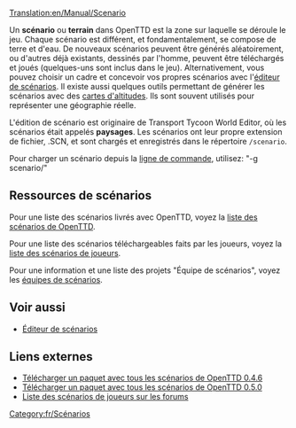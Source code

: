 [[Translation:en/Manual/Scenario]]

Un '''scénario''' ou '''terrain''' dans OpenTTD est la zone sur laquelle se déroule le jeu. Chaque scénario est différent, et fondamentalement, se compose de terre et d'eau. De nouveaux scénarios peuvent être générés aléatoirement, ou d'autres déjà existants, dessinés par l'homme, peuvent être téléchargés et joués (quelques-uns sont inclus dans le jeu). Alternativement, vous pouvez choisir un cadre et concevoir vos propres scénarios avec l'[[fr/Manual/Éditeur Scenario|éditeur de scénarios]]. Il existe aussi quelques outils permettant de générer les scénarios avec des [[fr/Manual/Carte des altitudes|cartes d'altitudes]]. Ils sont souvent utilisés pour représenter une géographie réelle.

L'édition de scénario est originaire de Transport Tycoon World Editor, où les scénarios était appelés '''paysages'''. Les scénarios ont leur propre extension de fichier, .SCN, et sont chargés et enregistrés dans le répertoire <code>/scenario</code>.

Pour charger un scénario depuis la [[fr/Manual/Ligne de commande|ligne de commande]], utilisez: "-g scenario/<nom>"

==Ressources de scénarios==

Pour une liste des scénarios livrés avec OpenTTD, voyez la [[fr/Archive/Lists/Liste des scénarios de OpenTTD|liste des scénarios de OpenTTD]].

Pour une liste des scénarios téléchargeables faits par les joueurs, voyez la [[fr/Archive/Lists/Liste des scénarios de joueurs|liste des scénarios de joueurs]].

Pour une information et une liste des projets "Équipe de scénarios", voyez les [[fr/Community/Scenarios/Équipe de scénarios|équipes de scénarios]].

==Voir aussi==

* [[fr/Manual/Éditeur Scenario|Éditeur de scénarios]]

==Liens externes==

* [http://prdownloads.sourceforge.net/openttd/openttd-0.4.6-source-scenarios.zip?download Télécharger un paquet avec tous les scénarios de OpenTTD 0.4.6]
* [http://sourceforge.net/project/downloading.php?groupname=openttd&filename=openttd-0.5.0-scenarios.zip&use_mirror=mesh Télécharger un paquet avec tous les scénarios de OpenTTD 0.5.0]
* [http://www.tt-forums.net/viewtopic.php?t=12481 Liste des scénarios de joueurs sur les forums]

[[Category:fr/Scénarios]]